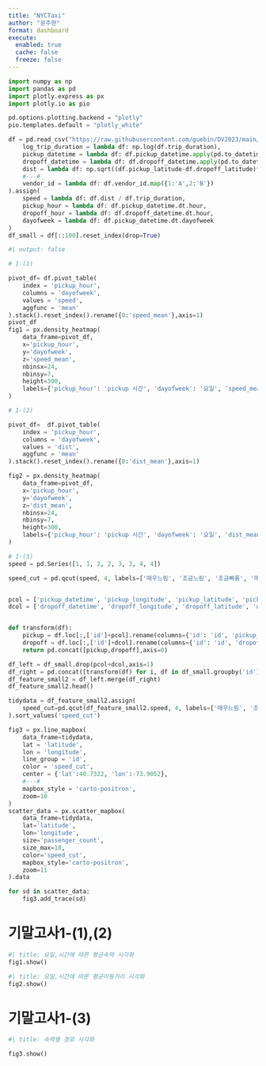 ```yaml
---
title: "NYCTaxi"
author: "문주현"
format: dashboard
execute: 
  enabled: true
  cache: false
  freeze: false
---
```


```python
import numpy as np
import pandas as pd
import plotly.express as px
import plotly.io as pio

pd.options.plotting.backend = "plotly"
pio.templates.default = "plotly_white"
```

```python
df = pd.read_csv("https://raw.githubusercontent.com/guebin/DV2023/main/posts/NYCTaxi.csv").assign(
    log_trip_duration = lambda df: np.log(df.trip_duration),
    pickup_datetime = lambda df: df.pickup_datetime.apply(pd.to_datetime),
    dropoff_datetime = lambda df: df.dropoff_datetime.apply(pd.to_datetime),
    dist = lambda df: np.sqrt((df.pickup_latitude-df.dropoff_latitude)**2 + (df.pickup_longitude-df.dropoff_longitude)**2),
    #---#
    vendor_id = lambda df: df.vendor_id.map({1:'A',2:'B'})
).assign(
    speed = lambda df: df.dist / df.trip_duration,
    pickup_hour = lambda df: df.pickup_datetime.dt.hour,
    dropoff_hour = lambda df: df.dropoff_datetime.dt.hour,
    dayofweek = lambda df: df.pickup_datetime.dt.dayofweek
)
df_small = df[::100].reset_index(drop=True)
```

```python
#| output: false

# 1-(1)

pivot_df= df.pivot_table(
    index = 'pickup_hour',
    columns = 'dayofweek',
    values = 'speed',
    aggfunc = 'mean'
).stack().reset_index().rename({0:'speed_mean'},axis=1)
pivot_df
fig1 = px.density_heatmap(
    data_frame=pivot_df, 
    x='pickup_hour',
    y='dayofweek',
    z='speed_mean',
    nbinsx=24,
    nbinsy=7,
    height=300,
    labels={'pickup_hour': 'pickup 시간', 'dayofweek': '요일', 'speed_mean': '평균속력'}
)

# 1-(2)

pivot_df=  df.pivot_table(
    index = 'pickup_hour',
    columns = 'dayofweek',
    values = 'dist',
    aggfunc = 'mean'
).stack().reset_index().rename({0:'dist_mean'},axis=1)

fig2 = px.density_heatmap(
    data_frame=pivot_df,
    x='pickup_hour',
    y='dayofweek',
    z='dist_mean',
    nbinsx=24,
    nbinsy=7,
    height=300,
    labels={'pickup_hour': 'pickup 시간', 'dayofweek': '요일', 'dist_mean': '평균거리'}
)

# 1-(3)
speed = pd.Series([1, 1, 2, 2, 3, 3, 4, 4])

speed_cut = pd.qcut(speed, 4, labels=['매우느림', '조금느림', '조금빠름', '매우빠름'])


pcol = ['pickup_datetime', 'pickup_longitude', 'pickup_latitude', 'pickup_hour']
dcol = ['dropoff_datetime', 'dropoff_longitude', 'dropoff_latitude', 'dropoff_hour']


def transform(df):
    pickup = df.loc[:,['id']+pcol].rename(columns={'id': 'id', 'pickup_datetime': 'datetime', 'pickup_longitude': 'longitude', 'pickup_latitude': 'latitude', 'pickup_hour': 'hour'}).assign(type='pickup')
    dropoff = df.loc[:,['id']+dcol].rename(columns={'id': 'id', 'dropoff_datetime': 'datetime', 'dropoff_longitude': 'longitude', 'dropoff_latitude': 'latitude', 'dropoff_hour': 'hour'}).assign(type='dropoff')
    return pd.concat([pickup,dropoff],axis=0)

df_left = df_small.drop(pcol+dcol,axis=1)
df_right = pd.concat([transform(df) for i, df in df_small.groupby('id')]).reset_index(drop=True)
df_feature_small2 = df_left.merge(df_right)
df_feature_small2.head()

tidydata = df_feature_small2.assign(
    speed_cut=pd.qcut(df_feature_small2.speed, 4, labels=['매우느림', '조금느림', '조금빠름', '매우빠름'])
).sort_values('speed_cut')

fig3 = px.line_mapbox(
    data_frame=tidydata,
    lat = 'latitude',
    lon = 'longitude',
    line_group = 'id',
    color = 'speed_cut',
    center = {'lat':40.7322, 'lon':-73.9052},
    #---#
    mapbox_style = 'carto-positron',
    zoom=10   
)
scatter_data = px.scatter_mapbox(
    data_frame=tidydata,
    lat='latitude',
    lon='longitude',
    size='passenger_count',
    size_max=10,
    color='speed_cut',
    mapbox_style='carto-positron',
    zoom=11
).data

for sd in scatter_data:
    fig3.add_trace(sd)

```

# 기말고사1-(1),(2)

```python
#| title: 요일,시간에 따른 평균속력 시각화  
fig1.show()
```

```python
#| title: 요일,시간에 따른 평균이동거리 시각화        
fig2.show()
```

# 기말고사1-(3)
```python
#| title: 속력별 경로 시각화  

fig3.show()
```